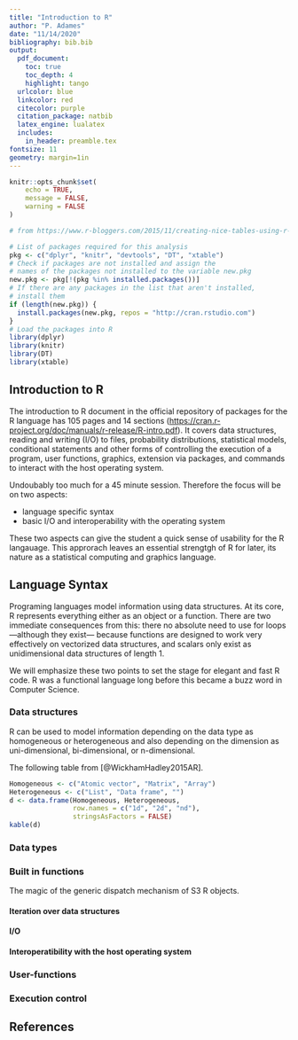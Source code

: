 ```yaml
---
title: "Introduction to R"
author: "P. Adames"
date: "11/14/2020"
bibliography: bib.bib
output: 
  pdf_document:
    toc: true
    toc_depth: 4
    highlight: tango
  urlcolor: blue
  linkcolor: red
  citecolor: purple
  citation_package: natbib
  latex_engine: lualatex
  includes:
    in_header: preamble.tex
fontsize: 11
geometry: margin=1in
---
```


```r
knitr::opts_chunk$set(
	echo = TRUE,
	message = FALSE,
	warning = FALSE
)
```

```r
# from https://www.r-bloggers.com/2015/11/creating-nice-tables-using-r-markdown/

# List of packages required for this analysis
pkg <- c("dplyr", "knitr", "devtools", "DT", "xtable")
# Check if packages are not installed and assign the
# names of the packages not installed to the variable new.pkg
new.pkg <- pkg[!(pkg %in% installed.packages())]
# If there are any packages in the list that aren't installed,
# install them
if (length(new.pkg)) {
  install.packages(new.pkg, repos = "http://cran.rstudio.com")
}
# Load the packages into R
library(dplyr)
library(knitr)
library(DT)
library(xtable)
```

## Introduction to R

The introduction to R document in the official repository of packages for the R language has 105 pages and 14 sections (<https://cran.r-project.org/doc/manuals/r-release/R-intro.pdf>). It covers data structures, reading and writing (I/O) to files, probability distributions, statistical models, conditional statements and other forms of controlling the execution of a program,  user functions, graphics, extension via packages, and commands to interact with the host operating system.

Undoubably too much for a 45 minute session. Therefore the focus will be on two aspects:

 - language specific syntax
 - basic I/O and interoperability with the operating system

These two aspects can give the student a quick sense of usability for the R langauage. This approrach leaves an essential strengtgh of R for later, its nature as a statistical computing and graphics language.


## Language Syntax

Programing languages model information using data structures. At its core, R represents everything  either as an  object or a function. There are two immediate consequences from this: there no absolute need to use for loops ---although they exist--- because functions are designed to work very effectively on vectorized data structures, and scalars only exist as unidimensional data structures of length 1.

We will emphasize these two points to set the stage for elegant and fast R code. R was a functional language long before this became a buzz word in Computer Science.

### Data structures

R can be used to model information depending on the data type as  homogeneous or heterogeneous and also depending on the dimension as uni-dimensional, bi-dimensional, or n-dimensional.

The following table from [@WickhamHadley2015AR].

```r
Homogeneous <- c("Atomic vector", "Matrix", "Array")
Heterogeneous <- c("List", "Data frame", "")
d <- data.frame(Homogeneous, Heterogeneous, 
                row.names = c("1d", "2d", "nd"), 
                stringsAsFactors = FALSE)
kable(d)
```

### Data types


### Built in functions

The magic of the generic dispatch mechanism of S3 R objects.


#### Iteration over data structures


#### I/O


#### Interoperatibility with the host operating system


### User-functions


### Execution control


## References







